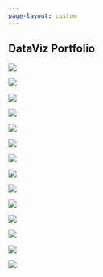 ```yaml
---
page-layout: custom
---
```


::: {.grid #dataviz_portfolio}

::: {.g-col-10 .g-col-md-8 .g-start-2 .g-start-md-3}
# DataViz Portfolio
:::


::: {.g-col-10 .g-col-md-5 .g-col-xl-4 .g-start-2 .g-start-md-2 .g-start-xl-3}
[![](dataviz_portfolio/11_stacked_bar_alternative.png)](dataviz_portfolio/11_stacked_bar_alternative.png)

[![](dataviz_portfolio/13_recreating_SWD_rounded.png)](dataviz_portfolio/13_recreating_SWD_rounded.png)

[![](dataviz_portfolio/01_bump_plot.png)](dataviz_portfolio/01_bump_plot.png)

[![](dataviz_portfolio/07_infographic_R.png)](dataviz_portfolio/07_infographic_R.png)

[![](dataviz_portfolio/09_flowcharts.png)](dataviz_portfolio/09_flowcharts.png)

[![](dataviz_portfolio/06_arrow_change_over_time.png)](dataviz_portfolio/06_arrow_change_over_time.png)

[![](dataviz_portfolio/03_circle_names.png)](dataviz_portfolio/03_circle_names.png)
:::


::: {.g-col-10 .g-col-md-5 .g-col-xl-4 .g-start-2}
[![](dataviz_portfolio/10_calendar_plots.png)](dataviz_portfolio/10_calendar_plots.png)

[![](dataviz_portfolio/02_gauge_plot.png)](dataviz_portfolio/02_gauge_plot.png)

[![](dataviz_portfolio/12_recreating_SWD.png)](dataviz_portfolio/12_recreating_SWD.png)

[![](dataviz_portfolio/08_urban_remake.png)](dataviz_portfolio/08_urban_remake.png)

[![](dataviz_portfolio/05_alluvial_plot.png)](dataviz_portfolio/05_alluvial_plot.png)

[![](dataviz_portfolio/14_circle_with_map.png)](dataviz_portfolio/14_circle_with_map.png)

[![](dataviz_portfolio/04_boxplot_density_curved_text.png)](dataviz_portfolio/04_boxplot_density_curved_text.png)

:::


:::

